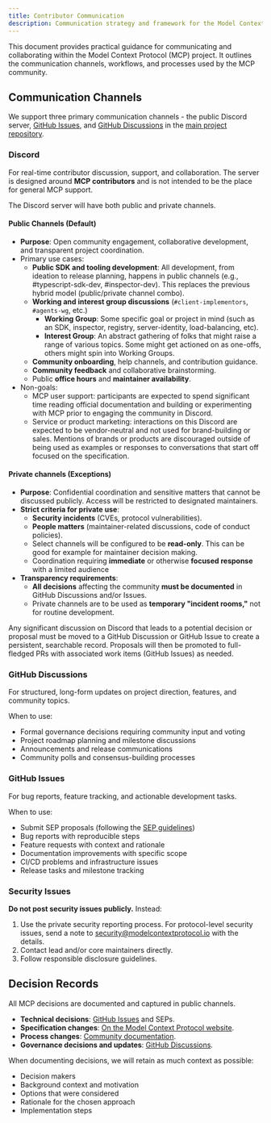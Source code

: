 ```yaml
---
title: Contributor Communication
description: Communication strategy and framework for the Model Context Protocol community
---
```


This document provides practical guidance for communicating and collaborating within the Model Context Protocol (MCP) project.
It outlines the communication channels, workflows, and processes used by the MCP community.

## Communication Channels

We support three primary communication channels - the public Discord server, [GitHub Issues](https://github.com/modelcontextprotocol/modelcontextprotocol/issues), and [GitHub Discussions](https://github.com/modelcontextprotocol/modelcontextprotocol/discussions) in the [main project repository](https://github.com/modelcontextprotocol/modelcontextprotocol).

### Discord

For real-time contributor discussion, support, and collaboration. The server is designed around **MCP contributors** and is not intended
to be the place for general MCP support.

The Discord server will have both public and private channels.

#### Public Channels (Default)

- **Purpose**: Open community engagement, collaborative development, and transparent project coordination.
- Primary use cases:
  - **Public SDK and tooling development**: All development, from ideation to release planning, happens in public channels (e.g., #typescript-sdk-dev, #inspector-dev). This replaces the previous hybrid model (public/private channel combo).
  - **Working and interest group discussions** (`#client-implementors`, `#agents-wg`, etc.)
    - **Working Group**: Some specific goal or project in mind (such as an SDK, inspector, registry, server-identity, load-balancing, etc).
    - **Interest Group**: An abstract gathering of folks that might raise a range of various topics. Some might get actioned on as one-offs, others might spin into Working Groups.
  - **Community onboarding**, help channels, and contribution guidance.
  - **Community feedback** and collaborative brainstorming.
  - Public **office hours** and **maintainer availability**.
- Non-goals:
  - MCP user support: participants are expected to spend significant time reading official documentation and building or experimenting with MCP prior to engaging the community in Discord.
  - Service or product marketing: interactions on this Discord are expected to be vendor-neutral and not used for brand-building or sales. Mentions of brands or products are discouraged outside of being used as examples or responses to conversations that start off focused on the specification.

#### Private channels (Exceptions)

- **Purpose**: Confidential coordination and sensitive matters that cannot be discussed publicly. Access will be restricted to designated maintainers.
- **Strict criteria for private use**:
  - **Security incidents** (CVEs, protocol vulnerabilities).
  - **People matters** (maintainer-related discussions, code of conduct policies).
  - Select channels will be configured to be **read-only**. This can be good for example for maintainer decision making.
  - Coordination requiring **immediate** or otherwise **focused response** with a limited audience
- **Transparency requirements**:
  - **All decisions** affecting the community **must be documented** in GitHub Discussions and/or Issues.
  - Private channels are to be used as **temporary "incident rooms,"** not for routine development.

Any significant discussion on Discord that leads to a potential decision or proposal must be moved to a GitHub Discussion or GitHub Issue to create a persistent, searchable record. Proposals will then be promoted to full-fledged PRs with associated work items (GitHub Issues) as needed.

### GitHub Discussions

For structured, long-form updates on project direction, features, and community topics.

When to use:

- Formal governance decisions requiring community input and voting
- Project roadmap planning and milestone discussions
- Announcements and release communications
- Community polls and consensus-building processes

### GitHub Issues

For bug reports, feature tracking, and actionable development tasks.

When to use:

- Submit SEP proposals (following the [SEP guidelines](./sep-guidelines))
- Bug reports with reproducible steps
- Feature requests with context and rationale
- Documentation improvements with specific scope
- CI/CD problems and infrastructure issues
- Release tasks and milestone tracking

### Security Issues

**Do not post security issues publicly.** Instead:

1. Use the private security reporting process. For protocol-level security issues, send a note to [security@modelcontextprotocol.io](mailto:security@modelcontextprotocol.io) with the details.
2. Contact lead and/or core maintainers directly.
3. Follow responsible disclosure guidelines.

## Decision Records

All MCP decisions are documented and captured in public channels.

- **Technical decisions**: [GitHub Issues](https://github.com/modelcontextprotocol/modelcontextprotocol/issues) and SEPs. 
- **Specification changes**: [On the Model Context Protocol website](https://modelcontextprotocol.io/specification/draft/changelog).
- **Process changes**: [Community documentation](https://modelcontextprotocol.io/community/governance).
- **Governance decisions and updates**: [GitHub Discussions](https://github.com/modelcontextprotocol/modelcontextprotocol/discussions).

When documenting decisions, we will retain as much context as possible:

- Decision makers
- Background context and motivation
- Options that were considered
- Rationale for the chosen approach
- Implementation steps
